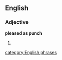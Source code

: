 ==English==
===Adjective===
'''pleased as punch''' {{not comparable}}
#{{alternative spelling of|[[pleased as Punch]]}}
[[category:English phrases]]
